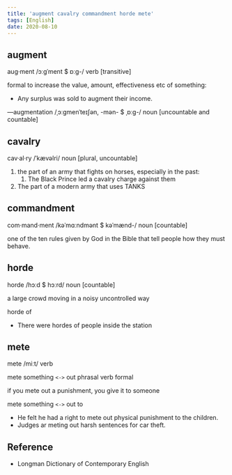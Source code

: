 ```yaml
---
title: 'augment cavalry commandment horde mete'
tags: [English]
date: 2020-08-10
---
```


## augment

aug·ment /ɔːɡˈment $ ɒːɡ-/ verb [transitive]

formal to increase the value, amount, effectiveness etc of something:

- Any surplus was sold to augment their income.

—augmentation /ˌɔːɡmenˈteɪʃən, -mən- $ ˌɒːɡ-/ noun [uncountable and countable]

## cavalry

cav·al·ry /ˈkævəlri/ noun [plural, uncountable]

1. the part of an army that fights on horses, especially in the past:
   1. The Black Prince led a cavalry charge against them
2. The part of a modern army that uses TANKS

## commandment

com·mand·ment /kəˈmɑːndmənt $ kəˈmænd-/ noun [countable]

one of the ten rules given by God in the Bible that tell people how they must
behave.

## horde

horde /hɔːd $ hɔːrd/ noun [countable]

a large crowd moving in a noisy uncontrolled way

horde of

- There were hordes of people inside the station

## mete

mete /miːt/ verb

mete something `<->` out phrasal verb formal

if you mete out a punishment, you give it to someone

mete something `<->` out to

- He felt he had a right to mete out physical punishment to the children.
- Judges ar meting out harsh sentences for car theft.

## Reference

- Longman Dictionary of Contemporary English

